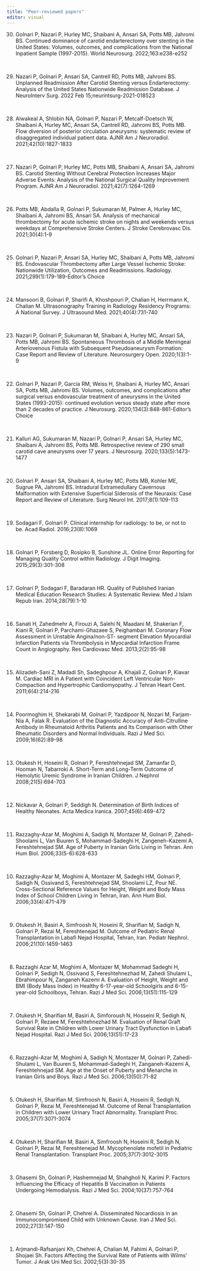 ```yaml
---
title: "Peer-reviewed papers"
editor: visual
---
```


30. Golnari P, Nazari P, Hurley MC, Shaibani A, Ansari SA, Potts MB, Jahromi BS. Continued dominance of carotid endarterectomy over stenting in the United States: Volumes, outcomes, and complications from the National Inpatient Sample (1997-2015). World Neurosurg. 2022;163:e238-e252

 

29. Nazari P, Golnari P, Ansari SA, Cantrell RD, Potts MB, Jahromi BS. Unplanned Readmission After Carotid Stenting versus Endarterectomy: Analysis of the United States Nationwide Readmission Database. J NeuroInterv Surg. 2022 Feb 15;neurintsurg-2021-018523

 

28. Alwakeal A, Shlobin NA, Golnari P, Nazari P, Metcalf-Doetsch W, Shaibani A, Hurley MC, Ansari SA, Cantrell RD, Jahromi BS, Potts MB. Flow diversion of posterior circulation aneurysms: systematic review of disaggregated individual patient data. AJNR Am J Neuroradiol. 2021;42(10):1827-1833

 

27. Nazari P, Golnari P, Hurley MC, Potts MB, Shaibani A, Ansari SA, Jahromi BS. Carotid Stenting Without Cerebral Protection Increases Major Adverse Events: Analysis of the National Surgical Quality Improvement Program. AJNR Am J Neuroradiol. 2021;42(7):1264-1269

 

26. Potts MB, Abdalla R, Golnari P, Sukumaran M, Palmer A, Hurley MC, Shaibani A, Jahromi BS, Ansari SA. Analysis of mechanical thrombectomy for acute ischemic stroke on nights and weekends versus weekdays at Comprehensive Stroke Centers. J Stroke Cerebrovasc Dis. 2021;30(4):1-9

 

25. Golnari P, Nazari P, Ansari SA, Hurley MC, Shaibani A, Potts MB, Jahromi BS. Endovascular Thrombectomy after Large Vessel Ischemic Stroke: Nationwide Utilization, Outcomes and Readmissions. Radiology. 2021;299(1):179-189-Editor's Choice

 

24. Mansoori B, Golnari P, Sharifi A, Khoshpouri P, Chalian H, Herrmann K, Chalian M. Ultrasonography Training in Radiology Residency Programs: A National Survey. J Ultrasound Med. 2021;40(4):731-740

 

23. Nazari P, Golnari P, Sukumaran M, Shaibani A, Hurley MC, Ansari SA, Potts MB, Jahromi BS. Spontaneous Thrombosis of a Middle Meningeal Arteriovenous Fistula with Subsequent Pseudoaneurysm Formation: Case Report and Review of Literature. Neurosurgery Open. 2020;1(3):1-9

 

22. Golnari P, Nazari P, Garcia RM, Weiss H, Shaibani A, Hurley MC, Ansari SA, Potts MB, Jahromi BS. Volumes, outcomes, and complications after surgical versus endovascular treatment of aneurysms in the United States (1993-2015): continued evolution versus steady state after more than 2 decades of practice. J Neurosurg. 2020;134(3):848-861-Editor's Choice

 

21. Kalluri AG, Sukumaran M, Nazari P, Golnari P, Ansari SA, Hurley MC, Shaibani A, Jahromi BS, Potts MB. Retrospective review of 290 small carotid cave aneurysms over 17 years. J Neurosurg. 2020;133(5):1473-1477

 

20. Golnari P, Ansari SA, Shaibani A, Hurley MC, Potts MB, Kohler ME, Sugrue PA, Jahromi BS. Intradural Extramedullary Cavernous Malformation with Extensive Superficial Siderosis of the Neuraxis: Case Report and Review of Literature. Surg Neurol Int. 2017;8(1):109-113

 

19. Sodagari F, Golnari P. Clinical internship for radiology: to be, or not to be. Acad Radiol. 2016;23(8):1069

 

18. Golnari P, Forsberg D, Rosipko B, Sunshine JL. Online Error Reporting for Managing Quality Control within Radiology. J Digit Imaging. 2015;29(3):301-308

 

17. Golnari P, Sodagari F, Baradaran HR. Quality of Published Iranian Medical Education Research Studies: A Systematic Review. Med J Islam Repub Iran. 2014;28(79):1-10

 

16. Sanati H, Zahedmehr A, Firouzi A, Salehi N, Maadani M, Shakerian F, Kiani R, Golnari P, Parchami-Ghazaee S, Peighambari M. Coronary Flow Assessment in Unstable Angina/non-ST- segment Elevation Myocardial Infarction Patients via Thrombolysis in Myocardial Infarction Frame Count in Angiography. Res Cardiovasc Med. 2013;2(2):95-98

 

15. Alizadeh-Sani Z, Madadi Sh, Sadeghpour A, Khajali Z, Golnari P, Kiavar M. Cardiac MRI in A Patient with Coincident Left Ventricular Non-Compaction and Hypertrophic Cardiomyopathy. J Tehran Heart Cent. 2011;6(4):214-216

 

14. Poormoghim H, Shekarabi M, Golnari P, Yazdipoor N, Nozari M, Farjam-Nia A, Falak R. Evaluation of the Diagnostic Accuracy of Anti-Citrulline Antibody in Rheumatoid Arthritis Patients and Its Comparison with Other Rheumatic Disorders and Normal Individuals. Razi J Med Sci. 2009;16(62):89-98

 

13. Otukesh H, Hoseini R, Golnari P, Fereshtehnejad SM, Zamanfar D, Hooman N, Tabarroki A. Short-Term and Long-Term Outcome of Hemolytic Uremic Syndrome in Iranian Children. J Nephrol 2008;21(5):694-703

 

12. Nickavar A, Golnari P, Seddigh N. Determination of Birth Indices of Healthy Neonates. Acta Medica Iranica. 2007;45(6):469-472

 

11. Razzaghy-Azar M, Moghimi A, Sadigh N, Montazer M, Golnari P, Zahedi-Shoolami L, Van Buuren S, Mohammad-Sadeghi H, Zangeneh-Kazemi A, Fereshtehnejad SM. Age of Puberty in Iranian Girls Living in Tehran. Ann Hum Biol. 2006;33(5-6):628-633

 

10. Razzaghy-Azar M, Moghimi A, Montazer M, Sadeghi HM, Golnari P, Sadigh N, Ossivand S, Fereshtehnejad SM, Shoolami LZ, Pour NE. Cross-Sectional Reference Values for Height, Weight and Body Mass Index of School Children Living in Tehran, Iran. Ann Hum Biol. 2006;33(4):471-479

 

9.  Otukesh H, Basiri A, Simfroosh N, Hoseini R, Sharifian M, Sadigh N, Golnari P, Rezai M, Fereshtenejad M. Outcome of Pediatric Renal Transplantation in Labafi Nejad Hospital, Tehran, Iran. Pediatr Nephrol. 2006;21(10):1459-1463

 

8.  Razzaghi Azar M, Moghimi A, Montazer M, Mohammad Sadeghi H, Golnari P, Sedigh N, Ossivand S, Fereshtehnezhad M, Zahedi Shulami L, Ebrahimpour N, Zanganeh Kazemi A. Evaluation of Height, Weight and BMI (Body Mass Index) in Healthy 6-17-year-old Schoolgirls and 6-15-year-old Schoolboys, Tehran. Razi J Med Sci. 2006;13(51):115-129

 

7.  Otukesh H, Sharifian M, Basiri A, Simforoush N, Hosseini R, Sedigh N, Golnari P, Rezaee M, Fereshtehnezhad M. Evaluation of Renal Graft Survival Rate in Children with Lower Urinary Tract Dysfunction in Labafi Nejad Hospital. Razi J Med Sci. 2006;13(51):17-23

 

6.  Razzaghi-Azar M, Moghimi A, Sadigh N, Montazer M, Golnari P, Zahedi-Shulami L, Van Buuren S, Mohammad-Sadeghi H, Zanganeh-Kazemi A, Fereshtehnejad SM. Age at the Onset of Puberty and Menarche in Iranian Girls and Boys. Razi J Med Sci. 2006;13(50):71-82

 

5.  Otukesh H, Sharifian M, Simfroosh N, Basiri A, Hoseini R, Sedigh N, Golnari P, Rezai M, Fereshtenejad M. Outcome of Renal Transplantation in Children with Lower Urinary Tract Abnormality. Transplant Proc. 2005;37(7):3071-3074

 

4.  Otukesh H, Sharifian M, Basiri A, Simfroosh N, Hoseini R, Sedigh N, Golnari P, Rezai M, Fereshtenejad M. Mycophenolate mofetil in Pediatric Renal Transplantation. Transplant Proc. 2005;37(7):3012-3015

 

3.  Ghasemi Sh, Golnari P, Hashemnejad M, Shahgholi N, Karimi P. Factors Influencing the Efficacy of Hepatitis B Vaccination in Patients Undergoing Hemodialysis. Razi J Med Sci. 2004;10(37):757-764

 

2.  Ghasemi Sh, Golnari P, Chehrei A. Disseminated Nocardiosis in an Immunocompromised Child with Unknown Cause. Iran J Med Sci. 2002;27(3):147-150

 

1.  Arjmandi-Rafsanjani Kh, Chehrei A, Chalian M, Fahimi A, Golnari P, Shojaei Sh. Factors Affecting the Survival Rate of Patients with Wilms' Tumor. J Arak Uni Med Sci. 2002;5(3):30-35

 
